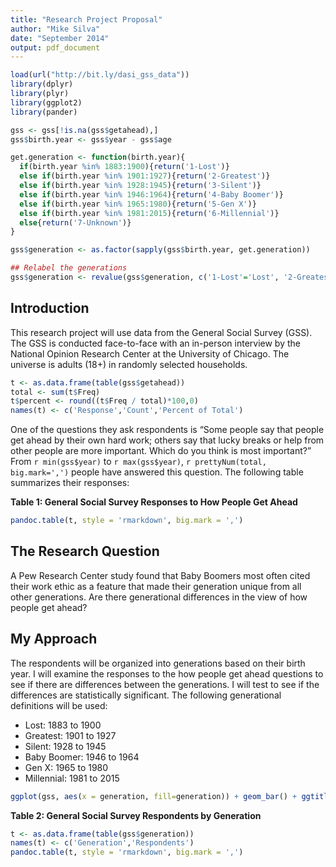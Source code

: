 ```yaml
---
title: "Research Project Proposal"
author: "Mike Silva"
date: "September 2014"
output: pdf_document
---
```


```r
load(url("http://bit.ly/dasi_gss_data"))
library(dplyr)
library(plyr)
library(ggplot2)
library(pander)

gss <- gss[!is.na(gss$getahead),]
gss$birth.year <- gss$year - gss$age

get.generation <- function(birth.year){
  if(birth.year %in% 1883:1900){return('1-Lost')}
  else if(birth.year %in% 1901:1927){return('2-Greatest')}
  else if(birth.year %in% 1928:1945){return('3-Silent')}
  else if(birth.year %in% 1946:1964){return('4-Baby Boomer')}
  else if(birth.year %in% 1965:1980){return('5-Gen X')}
  else if(birth.year %in% 1981:2015){return('6-Millennial')}
  else{return('7-Unknown')}
}

gss$generation <- as.factor(sapply(gss$birth.year, get.generation))

## Relabel the generations
gss$generation <- revalue(gss$generation, c('1-Lost'='Lost', '2-Greatest'='Greatest', '3-Silent'='Silent', '4-Baby Boomer'='Baby Boomer', '5-Gen X'='Gen X', '6-Millennial'='Millennial','7-Unknown'='Unknown'))
```

## Introduction
This research project will use data from the General Social Survey (GSS).  The GSS is conducted face-to-face with an in-person interview by the National Opinion Research Center at the University of Chicago.  The universe is adults (18+) in randomly selected households.

```r
t <- as.data.frame(table(gss$getahead))
total <- sum(t$Freq)
t$percent <- round((t$Freq / total)*100,0)
names(t) <- c('Response','Count','Percent of Total')
```

One of the questions they ask respondents is "Some people say that people get ahead by their own hard work; others say that lucky breaks or help from other people are more important. Which do you think is most important?"  From `r min(gss$year)` to `r max(gss$year)`, `r prettyNum(total, big.mark=',')` people have answered this question.  The following table summarizes their responses:

**Table 1: General Social Survey Responses to How People Get Ahead**
```r
pandoc.table(t, style = 'rmarkdown', big.mark = ',')
```

## The Research Question
A Pew Research Center study found that Baby Boomers most often cited their work ethic as a feature that made their generation unique from all other generations.  Are there  generational differences in the view of how people get ahead?  

## My Approach
The respondents will be organized into generations based on their birth year.  I will examine the responses to the how people get ahead questions to see if there are differences between the generations.  I will test to see if the differences are statistically significant.  The following generational definitions will be used:  

* Lost: 1883 to 1900
* Greatest: 1901 to 1927
* Silent: 1928 to 1945
* Baby Boomer: 1946 to 1964
* Gen X: 1965 to 1980
* Millennial: 1981 to 2015

```r
ggplot(gss, aes(x = generation, fill=generation)) + geom_bar() + ggtitle('Figure 1: Number of Respondents by Generation') + theme(axis.title.x = element_blank()) + ylab('Count') + theme(legend.position='none')
```

**Table 2: General Social Survey Respondents by Generation**
```r
t <- as.data.frame(table(gss$generation))
names(t) <- c('Generation','Respondents')
pandoc.table(t, style = 'rmarkdown', big.mark = ',')
```